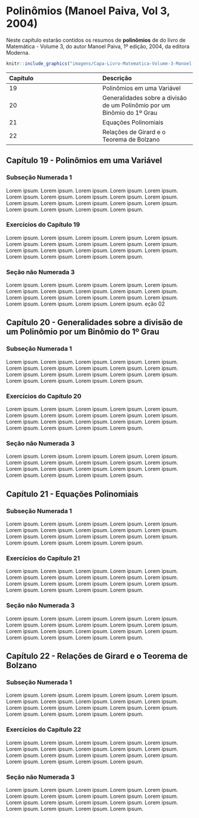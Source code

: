 # Polinômios (Manoel Paiva, Vol 3, 2004)

Neste capítulo estarão contidos os resumos de **polinômios** de do livro de Matemática - Volume 3, do autor Manoel Paiva, 1º edição, 2004, da editora Moderna.

```r
knitr::include_graphics("imagens/Capa-Livro-Matematica-Volume-3-Manoel-Paiva-2004.jpeg")
```

|Capítulo|Descrição|
|:--|:--|
| 19 |Polinômios em uma Variável|
| 20 |Generalidades sobre a divisão de um Polinômio por um Binômio do 1º Grau|
| 21 |Equações Polinomiais|
| 22 |Relações de Girard e o Teorema de Bolzano|


## Capítulo 19 - Polinômios em uma Variável

### Subseção Numerada 1

Lorem ipsum. Lorem ipsum. Lorem ipsum. Lorem ipsum. Lorem ipsum. Lorem ipsum. Lorem ipsum. Lorem ipsum. Lorem ipsum. Lorem ipsum. Lorem ipsum. Lorem ipsum. Lorem ipsum. Lorem ipsum. Lorem ipsum. Lorem ipsum. Lorem ipsum. Lorem ipsum. Lorem ipsum.

### Exercícios do Capítulo 19

Lorem ipsum. Lorem ipsum. Lorem ipsum. Lorem ipsum. Lorem ipsum. Lorem ipsum. Lorem ipsum. Lorem ipsum. Lorem ipsum. Lorem ipsum. Lorem ipsum. Lorem ipsum. Lorem ipsum. Lorem ipsum. Lorem ipsum. Lorem ipsum. Lorem ipsum. Lorem ipsum. Lorem ipsum.

### Seção não Numerada 3 {-}

Lorem ipsum. Lorem ipsum. Lorem ipsum. Lorem ipsum. Lorem ipsum. Lorem ipsum. Lorem ipsum. Lorem ipsum. Lorem ipsum. Lorem ipsum. Lorem ipsum. Lorem ipsum. Lorem ipsum. Lorem ipsum. Lorem ipsum. Lorem ipsum. Lorem ipsum. Lorem ipsum. Lorem ipsum.
eção 02

## Capítulo 20 - Generalidades sobre a divisão de um Polinômio por um Binômio do 1º Grau

### Subseção Numerada 1

Lorem ipsum. Lorem ipsum. Lorem ipsum. Lorem ipsum. Lorem ipsum. Lorem ipsum. Lorem ipsum. Lorem ipsum. Lorem ipsum. Lorem ipsum. Lorem ipsum. Lorem ipsum. Lorem ipsum. Lorem ipsum. Lorem ipsum. Lorem ipsum. Lorem ipsum. Lorem ipsum. Lorem ipsum.

### Exercícios do Capítulo 20

Lorem ipsum. Lorem ipsum. Lorem ipsum. Lorem ipsum. Lorem ipsum. Lorem ipsum. Lorem ipsum. Lorem ipsum. Lorem ipsum. Lorem ipsum. Lorem ipsum. Lorem ipsum. Lorem ipsum. Lorem ipsum. Lorem ipsum. Lorem ipsum. Lorem ipsum. Lorem ipsum. Lorem ipsum.

### Seção não Numerada 3 {-}

Lorem ipsum. Lorem ipsum. Lorem ipsum. Lorem ipsum. Lorem ipsum. Lorem ipsum. Lorem ipsum. Lorem ipsum. Lorem ipsum. Lorem ipsum. Lorem ipsum. Lorem ipsum. Lorem ipsum. Lorem ipsum. Lorem ipsum. Lorem ipsum. Lorem ipsum. Lorem ipsum. Lorem ipsum.

## Capítulo 21 - Equações Polinomiais

### Subseção Numerada 1

Lorem ipsum. Lorem ipsum. Lorem ipsum. Lorem ipsum. Lorem ipsum. Lorem ipsum. Lorem ipsum. Lorem ipsum. Lorem ipsum. Lorem ipsum. Lorem ipsum. Lorem ipsum. Lorem ipsum. Lorem ipsum. Lorem ipsum. Lorem ipsum. Lorem ipsum. Lorem ipsum. Lorem ipsum.

### Exercícios do Capítulo 21

Lorem ipsum. Lorem ipsum. Lorem ipsum. Lorem ipsum. Lorem ipsum. Lorem ipsum. Lorem ipsum. Lorem ipsum. Lorem ipsum. Lorem ipsum. Lorem ipsum. Lorem ipsum. Lorem ipsum. Lorem ipsum. Lorem ipsum. Lorem ipsum. Lorem ipsum. Lorem ipsum. Lorem ipsum.

### Seção não Numerada 3 {-}

Lorem ipsum. Lorem ipsum. Lorem ipsum. Lorem ipsum. Lorem ipsum. Lorem ipsum. Lorem ipsum. Lorem ipsum. Lorem ipsum. Lorem ipsum. Lorem ipsum. Lorem ipsum. Lorem ipsum. Lorem ipsum. Lorem ipsum. Lorem ipsum. Lorem ipsum. Lorem ipsum. Lorem ipsum.

## Capítulo 22 - Relações de Girard e o Teorema de Bolzano

### Subseção Numerada 1

Lorem ipsum. Lorem ipsum. Lorem ipsum. Lorem ipsum. Lorem ipsum. Lorem ipsum. Lorem ipsum. Lorem ipsum. Lorem ipsum. Lorem ipsum. Lorem ipsum. Lorem ipsum. Lorem ipsum. Lorem ipsum. Lorem ipsum. Lorem ipsum. Lorem ipsum. Lorem ipsum. Lorem ipsum.

### Exercícios do Capítulo 22

Lorem ipsum. Lorem ipsum. Lorem ipsum. Lorem ipsum. Lorem ipsum. Lorem ipsum. Lorem ipsum. Lorem ipsum. Lorem ipsum. Lorem ipsum. Lorem ipsum. Lorem ipsum. Lorem ipsum. Lorem ipsum. Lorem ipsum. Lorem ipsum. Lorem ipsum. Lorem ipsum. Lorem ipsum.

### Seção não Numerada 3 {-}

Lorem ipsum. Lorem ipsum. Lorem ipsum. Lorem ipsum. Lorem ipsum. Lorem ipsum. Lorem ipsum. Lorem ipsum. Lorem ipsum. Lorem ipsum. Lorem ipsum. Lorem ipsum. Lorem ipsum. Lorem ipsum. Lorem ipsum. Lorem ipsum. Lorem ipsum. Lorem ipsum. Lorem ipsum.